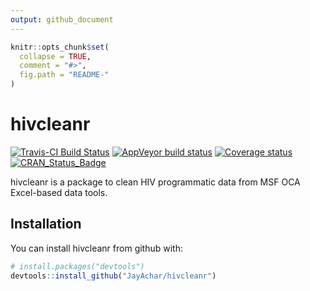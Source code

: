 ```yaml
---
output: github_document
---
```


<!-- README.md is generated from README.Rmd. Please edit that file -->

```r
knitr::opts_chunk$set(
  collapse = TRUE,
  comment = "#>",
  fig.path = "README-"
)
```

# hivcleanr

[![Travis-CI Build Status](https://travis-ci.org/JayAchar/hivcleanr.svg?branch=master)](https://travis-ci.org/JayAchar/hivcleanr)
[![AppVeyor build status](https://ci.appveyor.com/api/projects/status/github/JayAchar/hivcleanr?branch=master&svg=true)](https://ci.appveyor.com/project/JayAchar/hivcleanr)
[![Coverage status](https://codecov.io/gh/JayAchar/hivcleanr/branch/master/graph/badge.svg)](https://codecov.io/github/JayAchar/hivcleanr?branch=master)
[![CRAN_Status_Badge](http://www.r-pkg.org/badges/version/hivcleanr)](https://cran.r-project.org/package=hivcleanr)


hivcleanr is a package to clean HIV programmatic data from MSF OCA Excel-based data tools.

## Installation

You can install hivcleanr from github with:

```r
# install.packages("devtools")
devtools::install_github("JayAchar/hivcleanr")
```
